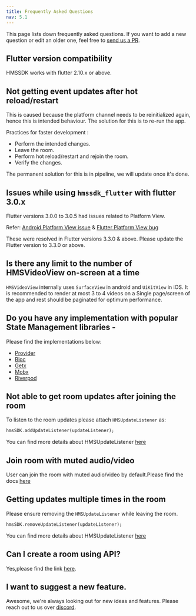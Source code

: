 ```yaml
---
title: Frequently Asked Questions
nav: 5.1
---
```


This page lists down frequently asked questions. If you want to add a new question or edit an older one, feel free to
[send us a PR](https://github.com/100mslive/100ms-docs/blob/main/docs/flutter/v2/debugging/faq.mdx).

## Flutter version compatibility
HMSSDK works with flutter 2.10.x or above.

## Not getting event updates after hot reload/restart
This is caused because the platform channel needs to be reinitialized again, hence this is intended behaviour.
The solution for this is to re-run the app.

Practices for faster development :

* Perform the intended changes.
* Leave the room.
* Perform hot reload/restart and rejoin the room.
* Verify the changes.

The permanent solution for this is in pipeline, we will update once it's done.

## Issues while using `hmssdk_flutter` with flutter 3.0.x
Flutter versions 3.0.0 to 3.0.5 had issues related to Platform View.

Refer: [Android Platform View issue](https://github.com/flutter/flutter/issues/107313) & [Flutter Platform View bug](https://github.com/flutter/flutter/issues/103630)

These were resolved in Flutter versions 3.3.0 & above. Please update the Flutter version to 3.3.0 or above.


## Is there any limit to the number of HMSVideoView on-screen at a time 

`HMSVideoView` internally uses `SurfaceView` in android and `UiKitView` in iOS. It is recommended to render at most 3 to 4 videos on a Single page/screen of the app and rest should be paginated for optimum performance.

## Do you have any implementation with popular State Management libraries -
Please find the implementations below:
* [Provider](https://github.com/100mslive/100ms-flutter/tree/main/example)
* [Bloc](https://github.com/100mslive/100ms-flutter/tree/main/sample%20apps/bloc)
* [Getx](https://github.com/100mslive/100ms-flutter/tree/main/sample%20apps/getx)
* [Mobx](https://github.com/100mslive/100ms-flutter/tree/main/sample%20apps/mobx)
* [Riverpod](https://github.com/100mslive/100ms-flutter/tree/main/sample%20apps/riverpod)

## Not able to get room updates after joining the room
To listen to the room updates please attach `HMSUpdateListener` as:
```dart
hmsSDK.addUpdateListener(updateListener);
```
You can find more details about HMSUpdateListener [here](../features/update-listeners)

## Join room with muted audio/video 
User can join the room with muted audio/video by default.Please find the docs [here](../features/join-with-muted-audio-video)

## Getting updates multiple times in the room
Please ensure removing the `HMSUpdateListener` while leaving the room.
```dart
hmsSDK.removeUpdateListener(updateListener);
```
You can find more details about HMSUpdateListener [here](../features/update-listeners)

## Can I create a room using API?
Yes,please find the link [here](/server-side/v2/Rooms/create-via-api).


## I want to suggest a new feature.
Awesome, we're always looking out for new ideas and features. Please reach out to us over [discord](https://100ms.live/discord).

